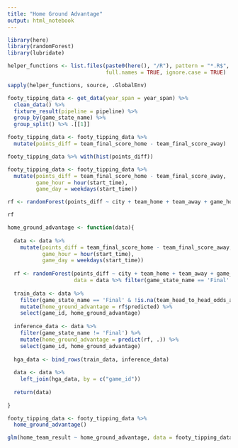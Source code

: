 ```yaml
---
title: "Home Ground Advantage"
output: html_notebook
---
```




```r
library(here)
library(randomForest)
library(lubridate)

helper_functions <- list.files(paste0(here(), "/R"), pattern = "*.R$", 
                               full.names = TRUE, ignore.case = TRUE)

sapply(helper_functions, source, .GlobalEnv)

footy_tipping_data <- get_data(year_span = year_span) %>%
  clean_data() %>%
  fixture_result(pipeline = pipeline) %>%
  group_by(game_state_name) %>%
  group_split() %>% .[[1]]
```

```r
footy_tipping_data <- footy_tipping_data %>%
  mutate(points_diff = team_final_score_home - team_final_score_away)

footy_tipping_data %>% with(hist(points_diff))
```

```r
footy_tipping_data <- footy_tipping_data %>%
  mutate(points_diff = team_final_score_home - team_final_score_away,
         game_hour = hour(start_time),
         game_day = weekdays(start_time))

rf <- randomForest(points_diff ~ city + team_home + team_away + game_hour + game_day + round_id + competition_year, data = footy_tipping_data %>% filter(!is.na(team_head_to_head_odds_away)))

rf
```

```r
home_ground_advantage <- function(data){
  
  data <- data %>%
    mutate(points_diff = team_final_score_home - team_final_score_away,
           game_hour = hour(start_time),
           game_day = weekdays(start_time))
  
  rf <- randomForest(points_diff ~ city + team_home + team_away + game_hour + game_day + round_id + competition_year, 
                     data = data %>% filter(game_state_name == 'Final' & !is.na(team_head_to_head_odds_away)))
  
  train_data <- data %>%
    filter(game_state_name == 'Final' & !is.na(team_head_to_head_odds_away)) %>%
    mutate(home_ground_advantage = rf$predicted) %>%
    select(game_id, home_ground_advantage)
  
  inference_data <- data %>%
    filter(game_state_name != 'Final') %>%
    mutate(home_ground_advantage = predict(rf, .)) %>%
    select(game_id, home_ground_advantage)
  
  hga_data <- bind_rows(train_data, inference_data)
  
  data <- data %>%
    left_join(hga_data, by = c("game_id"))
           
  return(data)
  
}

footy_tipping_data <- footy_tipping_data %>%
  home_ground_advantage()

glm(home_team_result ~ home_ground_advantage, data = footy_tipping_data %>% filter(game_state_name == 'Final'), family = "binomial") %>% summary()
```
